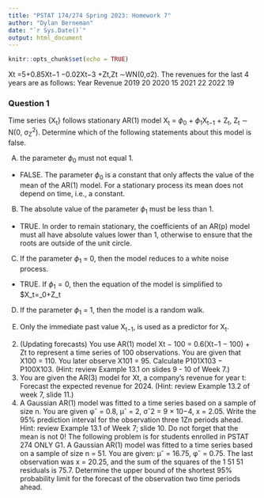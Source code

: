 ```yaml
---
title: "PSTAT 174/274 Spring 2023: Homework 7"
author: "Dylan Berneman"
date: "`r Sys.Date()`"
output: html_document
---
```


```r
knitr::opts_chunk$set(echo = TRUE)
```

Xt =5+0.85Xt−1 −0.02Xt−3 +Zt,Zt ∼WN(0,σ2). The revenues for the last 4 years are as follows:
Year Revenue 2019 20 2020 15 2021 22 2022 19

### Question 1
Time series {X~t~} follows stationary AR(1) model X~t~ = $\phi_0$ + $\phi_1$X~t−1~ + Z~t~, Z~t~ ∼ N(0, σ~Z~^2^). Determine which of the following statements about this model is false.\

  (A) the parameter $\phi_0$ must not equal 1.\
  
  - FALSE. The parameter $\phi_0$ is a constant that only affects the value of the mean of the AR(1) model. For a stationary process its mean does not depend on time, i.e., a constant.\
  
  (B) The absolute value of the parameter $\phi_1$ must be less than 1.\
  
  - TRUE. In order to remain stationary, the coefficients of an AR(p) model must all have absolute values lower than 1, otherwise to ensure that the roots are outside of the unit circle.\
  
  (C) If the parameter $\phi_1$ = 0, then the model reduces to a white noise process.\
  
  - TRUE. If $\phi_1=0$, then the equation of the model is simplified to $X_t=\phi_0+Z_t
  
  (D) If the parameter $\phi_1$ = 1, then the model is a random walk.\
  
  
  (E) Only the immediate past value X~t−1~, is used as a predictor for X~t~.\
  
  
2. (Updating forecasts) You use AR(1) model Xt − 100 = 0.6(Xt−1 − 100) + Zt to represent a time series of 100 observations. You are given that X100 = 110. You later observe X101 = 95. Calculate
P101X103 − P100X103.
(Hint: review Example 13.1 on slides 9 - 10 of Week 7.)
3. You are given the AR(3) model for Xt, a company’s revenue for year t:
    Forecast the expected revenue for 2024. (Hint: review Example 13.2 of week 7, slide 11.)
4. A Gaussian AR(1) model was fitted to a time series based on a sample of size n. You are given
φˆ = 0.8, μˆ = 2, σˆ2 = 9 × 10−4, x = 2.05. Write the 95% prediction interval for the observation three 1Zn
periods ahead.
Hint: review Example 13.1 of Week 7; slide 10. Do not forget that the mean is not 0!
The following problem is for students enrolled in PSTAT 274 ONLY
G1. A Gaussian AR(1) model was fitted to a time series based on a sample of size n = 51. You are given: μˆ = 16.75, φˆ = 0.75. The last observation was x = 20.25, and the sum of the squares of the
 1 51
51 residuals is 75.7. Determine the upper bound of the shortest 95% probability limit for the forecast of the observation two time periods ahead.
